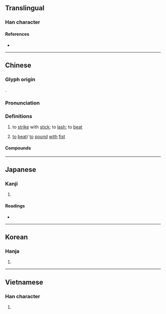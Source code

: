 {{also|搥}}
{{character info}}
==Translingual==

===Han character===
{{Han char|rn=64|rad=手|as=08|sn=11|four=52014|canj=QHJM|ids=⿰扌垂}}

====References====
* {{Han ref|kx=0435.230|dkj=12215|dj=0785.070|hdz=31897.130|uh=6376|ud=25462|bh=B4A8|bd=46248}}

----

==Chinese==
{{zh-forms|alt=搥-Min Nan}}

===Glyph origin===
{{Han etym}}
{{Han compound|手|垂|ls=psc|c1=s|c2=p|t1=hand}}.

===Pronunciation===
{{zh-pron
|m=chuí
|m-s=cui2
|ma=y
|c=ceoi4
|h=pfs=chhùi
|mn=tûi/qz,xm,zz:thûi
|mn-t=dui5
|mc=y
|oc=y
|cat=v
}}

===Definitions===
{{zh-hanzi}}

# to [[strike]] with [[stick]]; to [[lash]]; to [[beat]]
# {{lb|zh|Hakka}} [[to]] [[beat]]/ [[to]] [[pound]] [[with]] [[fist]]

====Compounds====
{{zh-der|倒枕捶床|打枕捶床|捶丸|捶子|捶床拍枕|捶床搗枕|捶打|捶拊|捶撻|捶楚|捶檯拍凳|捶背|捶胸|捶胸跌腳|捶胸跌足|捶胸頓腳|捶胸頓足|捶腰|搔耳捶胸|泣血捶膺|鑪捶|頓足捶胸}}

----

==Japanese==

===Kanji===
{{ja-kanji|grade=|rs=手08}}

# {{rfdef|ja|sort=手08}}

====Readings====
* {{ja-readings
|goon=すい
|kanon=すい
|kun=むちう-つ, うつ, つく
}}

----

==Korean==

===Hanja===
{{ko-hanja|hangeul=추|eumhun=|rv=chu|mr=ch'u|y=chwu}}

# {{rfdef|ko|sort=手08}}

----

==Vietnamese==

===Han character===
{{vi-readings|reading=chúi, chúy, chuỳ, dồi, thuỳ, truỳ|rs=手08}}

# {{rfdef|vi|sort=手08}}